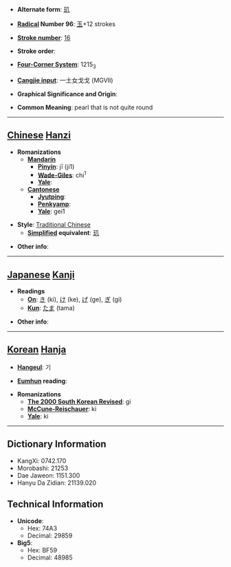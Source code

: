 * '''Alternate form''': [[玑]]

* '''[[Wiktionary:Chinese radical index| Radical]] Number 96''': [[Wiktionary:Chinese radical index 玉|玉]]+12 strokes

* '''[[Wiktionary:Chinese total strokes index|Stroke number]]''': [[Wiktionary:Chinese total strokes index 16|16]]

* '''Stroke order''': 

* '''[[Wiktionary:Chinese four corner index|Four-Corner System]]''': 1215<sub>3</sub>

* '''[[Wiktionary:Chinese Cangjie index|Cangjie input]]''': 一土女戈戈 (MGVII)

* '''Graphical Significance and Origin''': 

* '''Common Meaning''': pearl that is not quite round

----

== [[Chinese]] [[Hanzi]] ==

* '''Romanizations'''
** '''[[Mandarin]]'''
*** '''[[Pinyin]]''': jī (ji1)
*** '''[[Wade-Giles]]''': chi<sup>1</sup>
*** '''[[Yale]]''': 
** '''[[Cantonese]]'''
*** '''[[Jyutping]]''':
*** '''[[Penkyamp]]''': 
*** '''[[Yale]]''': gei1

* '''Style''': [[Traditional Chinese]] 
** '''[[Simplified Chinese|Simplified]] equivalent''': [[玑]]

* '''Other info''': 

----

== [[Japanese]] [[Kanji]] ==

* '''Readings'''
** '''[[On]]''': [[き]] (ki), [[け]] (ke), [[げ]] (ge), [[ぎ]] (gi)
** '''[[Kun]]''': [[たま]] (tama)

* '''Other info''':  

----

== [[Korean]] [[Hanja]] ==

* '''[[Hangeul]]''': 기

* '''[[Eumhun]] reading''': 

* '''Romanizations'''
** '''[[The 2000 South Korean Revised Romanization|The 2000 South Korean Revised]]''': gi
** '''[[McCune-Reischauer]]''': ki
** '''[[Yale]]''': ki

----

== Dictionary Information ==

* KangXi: 0742.170
* Morobashi: 21253
* Dae Jaweon: 1151.300
* Hanyu Da Zidian: 21139.020

== Technical Information ==

* '''Unicode''':
** Hex: 74A3
** Decimal: 29859
* '''Big5''':
** Hex: BF59
** Decimal: 48985
